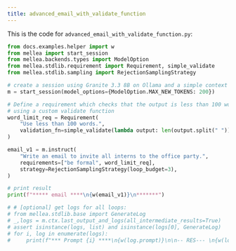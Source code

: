 ```yaml
---
title: advanced_email_with_validate_function
---
```


This is the code for `advanced_email_with_validate_function.py`:
<CodeGroup>

```python Python
from docs.examples.helper import w
from mellea import start_session
from mellea.backends.types import ModelOption
from mellea.stdlib.requirement import Requirement, simple_validate
from mellea.stdlib.sampling import RejectionSamplingStrategy

# create a session using Granite 3.3 8B on Ollama and a simple context [see below]
m = start_session(model_options={ModelOption.MAX_NEW_TOKENS: 200})

# Define a requirement which checks that the output is less than 100 words
# using a custom validate function
word_limit_req = Requirement(
    "Use less than 100 words.",
    validation_fn=simple_validate(lambda output: len(output.split(" ")) < 100),
)

email_v1 = m.instruct(
    "Write an email to invite all interns to the office party.",
    requirements=["be formal", word_limit_req],
    strategy=RejectionSamplingStrategy(loop_budget=3),
)

# print result
print(f"***** email ****\n{w(email_v1)}\n*******")

# # [optional] get logs for all loops:
# from mellea.stdlib.base import GenerateLog
# _,logs = m.ctx.last_output_and_logs(all_intermediate_results=True)
# assert isinstance(logs, list) and isinstance(logs[0], GenerateLog)
# for i, log in enumerate(logs):
#     print(f"*** Prompt {i} ****\n{w(log.prompt)}\n\n-- RES--- \n{w(log.result)}")

```
</CodeGroup>
